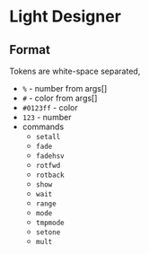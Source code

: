 # Light Designer



<LightDesigner />

## Format

Tokens are white-space separated,
* ``%`` - number from args[]
* ``#`` - color from args[]
* ``#0123ff`` - color
* ``123`` - number
* commands
    * ``setall``
    * ``fade``
    * ``fadehsv``
    * ``rotfwd``
    * ``rotback``
    * ``show``
    * ``wait``
    * ``range``
    * ``mode``
    * ``tmpmode``
    * ``setone``
    * ``mult``

